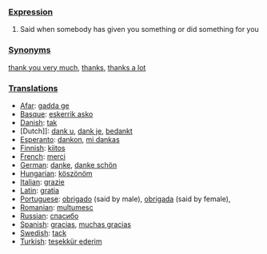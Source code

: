 ===[[Expression]]===

#Said when somebody has given you something or did something for you

===[[Synonym]]s===

[[thank you very much]], [[thanks]], [[thanks a lot]]

===[[Translation]]s===
*[[Afar]]: [[gadda ge]]
*[[Basque]]: [[eskerrik asko]]
*[[Danish]]: [[tak]]
*[Dutch]]: [[dank u]], [[dank je]], [[bedankt]]
*[[Esperanto]]: [[dankon]], [[mi dankas]]
*[[Finnish]]: [[kiitos]]
*[[French]]: [[merci]]
*[[German]]: [[danke]], [[danke schön]]
*[[Hungarian]]: [[köszönöm]]
*[[Italian]]: [[grazie]]
*[[Latin]]: [[gratia]]
*[[Portuguese]]: [[obrigado]] (said by male), [[obrigada]] (said by female),
*[[Romanian]]: [[multumesc]]
*[[Russian]]: [[спасибо]]
*[[Spanish]]: [[gracias]], [[muchas gracias]]
*[[Swedish]]: [[tack]]
*[[Turkish]]: [[teşekkür ederim]]